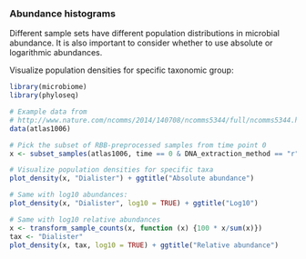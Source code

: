 ### Abundance histograms

Different sample sets have different population distributions in
microbial abundance. It is also important to consider whether to use
absolute or logarithmic abundances.


Visualize population densities for specific taxonomic group:

```r
library(microbiome)
library(phyloseq)

# Example data from
# http://www.nature.com/ncomms/2014/140708/ncomms5344/full/ncomms5344.html
data(atlas1006)

# Pick the subset of RBB-preprocessed samples from time point 0
x <- subset_samples(atlas1006, time == 0 & DNA_extraction_method == "r")

# Visualize population densities for specific taxa
plot_density(x, "Dialister") + ggtitle("Absolute abundance")

# Same with log10 abundances:
plot_density(x, "Dialister", log10 = TRUE) + ggtitle("Log10")

# Same with log10 relative abundances
x <- transform_sample_counts(x, function (x) {100 * x/sum(x)})
tax <- "Dialister"
plot_density(x, tax, log10 = TRUE) + ggtitle("Relative abundance")
```

